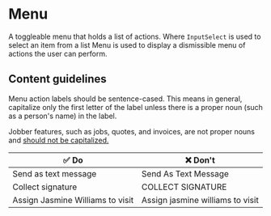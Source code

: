 
<Meta title="Components/Navigation/Menu" />

# Menu

A toggleable menu that holds a list of actions. Where `InputSelect` is used to
select an item from a list Menu is used to display a dismissible menu of actions
the user can perform.

## Content guidelines

Menu action labels should be sentence-cased. This means in general, capitalize
only the first letter of the label unless there is a proper noun (such as a
person's name) in the label.

Jobber features, such as jobs, quotes, and invoices, are not proper nouns and
[should not be capitalized.](/content/product-vocabulary)

| ✅ Do                            | ❌ Don't                         |
| -------------------------------- | -------------------------------- |
| Send as text message             | Send As Text Message             |
| Collect signature                | COLLECT SIGNATURE                |
| Assign Jasmine Williams to visit | Assign jasmine williams to visit |
